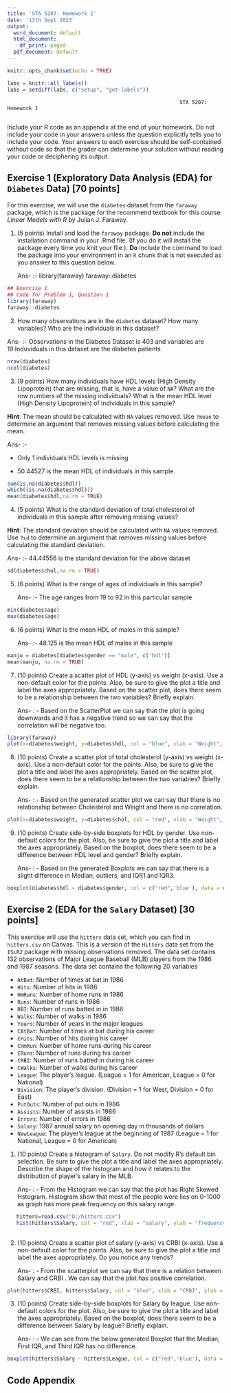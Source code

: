 ---
title: 'STA 5207: Homework 1'
date: '13th Sept 2023'
output:
  word_document: default
  html_document:
    df_print: paged
  pdf_document: default
---

```{r setup, include=FALSE}
knitr::opts_chunk$set(echo = TRUE)
```

```{r get-labels, echo = FALSE}
labs = knitr::all_labels()
labs = setdiff(labs, c("setup", "get-labels"))
```


                                                            STA 5207: Homework 1
                                                            
Include your R code as an appendix at the end of your homework. Do not include your code in your answers unless the question explicitly tells you to include your code. Your answers to each exercise should be self-contained without code so that the grader can determine your solution without reading your code or deciphering its output.

## Exercise 1 (Exploratory Data Analysis (EDA) for `Diabetes` Data) [70 points]

For this exercise, we will use the `diabetes` dataset from the `faraway` package, which is the package for the recommend textbook for this course *Linear Models with R* by Julian J. Faraway.

1.  (5 points) Install and load the `faraway` package. **Do not** include the installation command in your .Rmd file. (If you do it will install the package every time you knit your file.). **Do** include the command to load the package into your environment in an `R` chunk that is not executed as you answer to this question below.

    Ans- :- library(faraway)
               faraway::diabetes


```{r, eval = FALSE, echo = FALSE}
## Exercise 1
## Code for Problem 1, Question 1
library(faraway)
faraway::diabetes
```

2. How many observations are in the `diabetes` dataset? How many variables? Who are the individuals in this dataset?

Ans- :- Observations in the Diabetes Dataset is 403 and variables are 19.Induviduals in this dataset are the diabetes patients 

```{r,eval=FALSE,echo=FALSE}
nrow(diabetes) 
ncol(diabetes)

```
3. (9 points) How many individuals have HDL levels (High Density Lipoprotein) that are missing, that is, have a value of `NA`? What are the row numbers of the missing individuals? What is the mean HDL level (High Density Lipoprotein) of individuals in this sample?

**Hint**: The mean should be calculated with `NA` values removed. Use `?mean` to determine an argument that removes missing values before calculating the mean.

Ans- :-

-   Only 1 individuals HDL levels is missing

-   50.44527 is the mean HDL of individuals in this sample.

```{r,eval=FALSE,echo=FALSE}
sum(is.na(diabetes$hdl))
which((is.na(diabetes$hdl)))
mean(diabetes$hdl,na.rm = TRUE)

```

4. (5 points) What is the standard deviation of total cholesterol of individuals in this sample after removing missing values?

**Hint**: The standard deviation should be calculated with `NA` values removed. Use `?sd` to determine an argument that removes missing values before calculating the standard deviation.

 Ans- :- 44.44556 is the standard deviation for the above dataset

```{r,eval=FALSE,echo=FALSE}
sd(diabetes$chol,na.rm = TRUE)

```

5.  (6 points) What is the range of ages of individuals in this sample?

    Ans- :- The age ranges from 19 to 92 in this particular sample

```{r,eval=FALSE,echo=FALSE}
min(diabetes$age)
max(diabetes$age)
```

6.  (6 points) What is the mean HDL of males in this sample?

    Ans- :- 48.125 is the mean HDL of males in this sample

```{r,eval=FALSE,echo=FALSE}
manju = diabetes[diabetes$gender == "male", c('hdl')]
mean(manju, na.rm = TRUE)
```

7.  (10 points) Create a scatter plot of HDL (y-axis) vs weight (x-axis). Use a non-default color for the points. Also, be sure to give the plot a title and label the axes appropriately. Based on the scatter plot, does there seem to be a relationship between the two variables? Briefly explain.

    Ans- : - Based on the ScatterPlot we can say that the plot is going downwards and it has a negative trend so we can say that the correlation will be negative too.

```{r,echo=FALSE}
library(faraway)
plot(x=diabetes$weight, y=diabetes$hdl, col = "blue", xlab = "Weight", ylab = "HDL", main = 'weight vs HDL')
```

8.  (10 points) Create a scatter plot of total cholesterol (y-axis) vs weight (x-axis). Use a non-default color for the points. Also, be sure to give the plot a title and label the axes appropriately. Based on the scatter plot, does there seem to be a relationship between the two variables? Briefly explain.

    Ans- : - Based on the generated scatter plot we can say that there is no relationship between Cholesterol and Weight and there is no correlation.

```{r,echo=FALSE}
plot(x=diabetes$weight, y=diabetes$chol, col = "red", xlab = "Weight", ylab = "Cholesterol", main = "Cholesterol vs Weight")

```

9.  (10 points) Create side-by-side boxplots for HDL by gender. Use non-default colors for the plot. Also, be sure to give the plot a title and label the axes appropriately. Based on the boxplot, does there seem to be a difference between HDL level and gender? Briefly explain.

    Ans- : -  Based on the generated Boxplots we can say that there is a slight difference in Median, outliers, and IQR1 and IQR3.

```{r,echo=FALSE}
boxplot(diabetes$hdl ~ diabetes$gender, col = c("red",'blue'), data = diabetes, xlab = "Gender", ylab = "HDL", main = 'HDL vs Gender')
```

## Exercise 2 (EDA for the `Salary` Dataset) [30 points]

This exercise will use the `hitters` data set, which you can find in `hitters.csv` on Canvas. This is a version of the `Hitters` data set from the `ISLR2` package with missing observations removed. The data set contains 132 observations of Major League Baseball (MLB) players from the 1986 and 1987 seasons. The data set contains the following 20 variables

-   `AtBat`: Number of times at bat in 1986
-   `Hits`: Number of hits in 1986
-   `HmRuns`: Number of home runs in 1986
-   `Runs`: Number of runs in 1986
-   `RBI`: Number of runs batted in in 1986
-   `Walks`: Number of walks in 1986
-   `Years`: Number of years in the major leagues
-   `CAtBat`: Number of times at bat during his career
-   `CHits`: Number of hits during his career
-   `CHmRun`: Number of home runs during his career
-   `CRuns`: Number of runs during his career
-   `CRBI`: Number of runs batted in during his career
-   `CWalks`: Number of walks during his career
-   `League`: The player's league. (League = 1 for American, League = 0 for National)
-   `Division`: The player's division. (Division = 1 for West, Division = 0 for East)
-   `PutOuts`: Number of put outs in 1986
-   `Assists`: Number of assists in 1986
-   `Errors`: Number of errors in 1986
-   `Salary`: 1987 annual salary on opening day in thousands of dollars
-   `NewLeague`: The player's league at the beginning of 1987 (League = 1 for National, League = 0 for American)

1.  (10 points) Create a histogram of `Salary`. Do not modify R's default bin selection. Be sure to give the plot a title and label the axes appropriately. Describe the shape of the histogram and how it relates to the distribution of player's salary in the MLB.

    Ans- : - From the Histogram we can say that the plot has Right Skewed Hstogram. Histogram show that most of the people were lies on 0-1000 as graph has more peak frequency on this salary range.

```{r,echo=FALSE}

   hitters=read.csv("D:/hitters.csv")
   hist(hitters$Salary, col = "red", xlab = "salary", ylab = "frequency", main = 'salary vs frequency' )
   
```

2.  (10 points) Create a scatter plot of salary (y-axis) vs CRBI (x-axis). Use a non-default color for the points. Also, be sure to give the plot a title and label the axes appropriately. Do you notice any trends?

    Ans- : - From the scatterplot we can say that there is a relation between Salary and CRBI . We can say that the plot has positive correlation.

```{r,echo=FALSE}
plot(hitters$CRBI, hitters$Salary, col = "blue", xlab = "CRBI", ylab = "salary", main = 'CRBI vs salary')
```

3.  (10 points) Create side-by-side boxplots for Salary by league. Use non-default colors for the plot. Also, be sure to give the plot a title and label the axes appropriately. Based on the boxplot, does there seem to be a difference between Salary by league? Briefly explain.

    Ans- : - We can see from the below generated Boxplot that the Median, First IQR, and Third IQR has no difference.

```{r,echo=FALSE}
boxplot(hitters$Salary ~ hitters$League, col = c("red",'blue'), data = hitters, xlab = "salary", ylab = "league", main = 'salary vs league')
```

## Code Appendix

```{r all-code, ref.label=labs, eval=FALSE}
```
